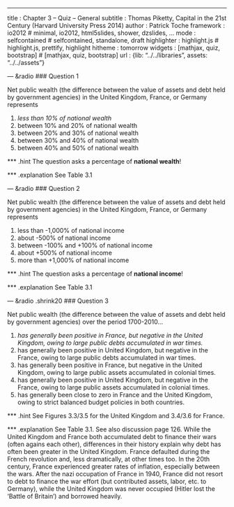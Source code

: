---
title       : Chapter 3 -- Quiz -- General
subtitle    : Thomas Piketty, Capital in the 21st Century (Harvard University Press 2014)
author      : Patrick Toche
framework   : io2012  # minimal, io2012, html5slides, shower, dzslides, ...
mode        : selfcontained  # selfcontained, standalone, draft
highlighter : highlight.js  # highlight.js, prettify, highlight
hitheme     : tomorrow
widgets     : [mathjax, quiz, bootstrap]   # [mathjax, quiz, bootstrap]
url         : {lib: "../../libraries", assets: "../../assets"}


--- &radio
### Question 1

Net public wealth (the difference between the value of assets and debt held by government agencies) in the United Kingdom, France, or Germany represents

1. 
_less than 10% of national wealth_
2. 
between 10% and 20% of national wealth
3. 
between 20% and 30% of national wealth
4. 
between 30% and 40% of national wealth
5. 
between 40% and 50% of national wealth

*** .hint
The question asks a percentage of **national wealth**!

*** .explanation
See Table 3.1


--- &radio
### Question 2

Net public wealth (the difference between the value of assets and debt held by government agencies) in the United Kingdom, France, or Germany represents

1. 
less than -1,000% of national income
2. 
about -500% of national income
3. 
between -100% and +100% of national income
4. 
about +500% of national income
5. 
more than +1,000% of national income


*** .hint
The question asks a percentage of **national income**!

*** .explanation
See Table 3.1


--- &radio .shrink20
### Question 3

Net public wealth (the difference between the value of assets and debt held by government agencies) over the period 1700-2010...

1. 
_has generally been positive in France, but negative in the United Kingdom, owing to large public debts accumulated in war times._
2. 
has generally been positive in United Kingdom, but negative in the France, owing to large public debts accumulated in war times.
3. 
has generally been positive in France, but negative in the United Kingdom, owing to large public assets accumulated in colonial times.
4. 
has generally been positive in United Kingdom, but negative in the France, owing to large public assets accumulated in colonial times.
5. 
has generally been close to zero in France and the United Kingdom, owing to strict balanced budget policies in both countries. 


*** .hint
See Figures 3.3/3.5 for the United Kingdom and 3.4/3.6 for France.

*** .explanation
See Table 3.1. See also discussion page 126. While the United Kingdom and France both accumulated debt to finance their wars (often agains each other), differences in their history explain why debt has often been greater in the United Kingdom. France defaulted during the French revolution and, less dramatically, at other times too. In the 20th century, France experienced greater rates of inflation, especially between the wars. After the nazi occupation of France in 1940, France did not resort to debt to finance the war effort (but contributed assets, labor, etc. to Germany), while the United Kingdom was never occupied (Hitler lost the 'Battle of Britain') and borrowed heavily.


